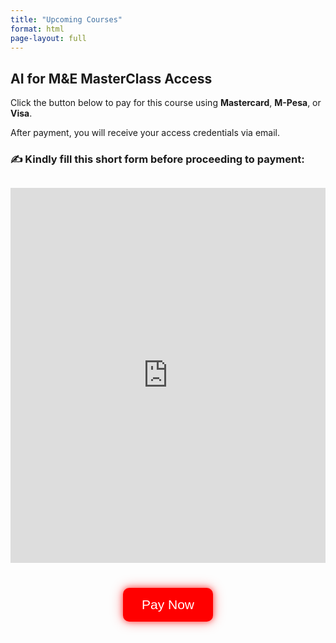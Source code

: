 ```yaml
---
title: "Upcoming Courses"
format: html
page-layout: full
---
```


## AI for M&E MasterClass Access

Click the button below to pay for this course using **Mastercard**, **M-Pesa**, or **Visa**.

After payment, you will receive your access credentials via email.

### ✍️ Kindly fill this short form before proceeding to payment:

::: {style="text-align: center; margin-top: 30px;"}
<iframe 
    src="https://ee.kobotoolbox.org/x/nR3bh08p" 
    width="100%" 
    height="600" 
    frameborder="0"> </iframe>
:::

::: {style="text-align: center; margin-top: 40px;"}
<button 
    onclick="window.location.href='https://paystack.com/pay/ai_for_me'" 
    style="
      background-color: red;
      color: white;
      font-size: 1.5em;
      padding: 15px 30px;
      border: none;
      border-radius: 10px;
      cursor: pointer;
      box-shadow: 0 0 10px rgba(255, 0, 0, 0.6), 0 0 20px rgba(255, 0, 0, 0.4);
      animation: pulse 2s infinite;
    "> Pay Now </button>
:::
